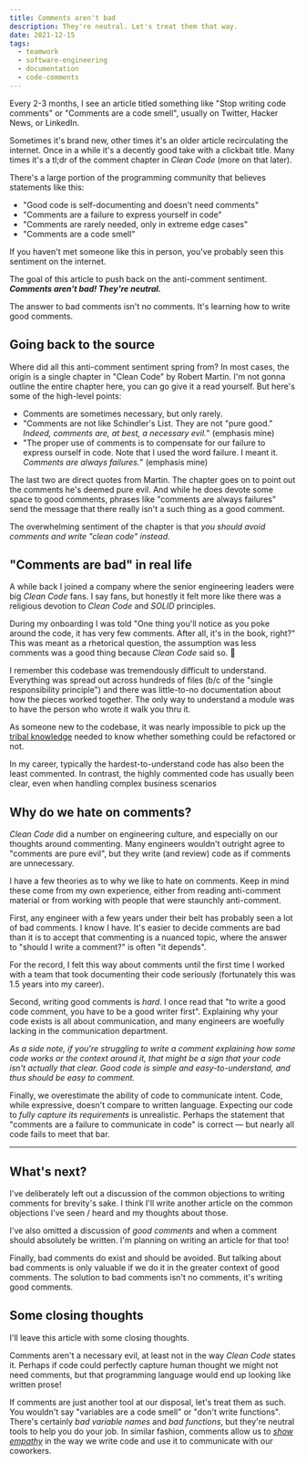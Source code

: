 ```yaml
---
title: Comments aren't bad
description: They're neutral. Let's treat them that way.
date: 2021-12-15
tags:
  - teamwork
  - software-engineering
  - documentation
  - code-comments
---
```


Every 2-3 months, I see an article titled something like "Stop writing code comments" or "Comments are a code smell", usually on Twitter, Hacker News, or LinkedIn.

Sometimes it's brand new, other times it's an older article recirculating the internet. Once in a while it's a decently good take with a clickbait title. Many times it's a tl;dr of the comment chapter in _Clean Code_ (more on that later).

There's a large portion of the programming community that believes statements like this:

- "Good code is self-documenting and doesn't need comments"
- "Comments are a failure to express yourself in code"
- "Comments are rarely needed, only in extreme edge cases"
- "Comments are a code smell"

If you haven't met someone like this in person, you've probably seen this sentiment on the internet.

The goal of this article to push back on the anti-comment sentiment. _**Comments aren't bad! They're neutral.**_

The answer to bad comments isn't no comments. It's learning how to write good comments.

## Going back to the source

Where did all this anti-comment sentiment spring from? In most cases, the origin is a single chapter in "Clean Code" by Robert Martin. I'm not gonna outline the entire chapter here, you can go give it a read yourself. But here's some of the high-level points:

- Comments are sometimes necessary, but only rarely.
- "Comments are not like Schindler's List. They are not "pure good." _Indeed, comments are, at best, a necessary evil._" (emphasis mine)
- "The proper use of comments is to compensate for our failure to express ourself in code. Note that I used the word failure. I meant it. _Comments are always failures._" (emphasis mine)

The last two are direct quotes from Martin. The chapter goes on to point out the comments he's deemed pure evil. And while he does devote some space to good comments, phrases like "comments are always failures" send the message that there really isn't a such thing as a good comment.

The overwhelming sentiment of the chapter is that _you should avoid comments and write "clean code" instead_.

## "Comments are bad" in real life

A while back I joined a company where the senior engineering leaders were big _Clean Code_ fans. I say fans, but honestly it felt more like there was a religious devotion to _Clean Code_ and _SOLID_ principles.

During my onboarding I was told "One thing you'll notice as you poke around the code, it has very few comments. After all, it's in the book, right?" This was meant as a rhetorical question, the assumption was less comments was a good thing because _Clean Code_ said so. 😬

I remember this codebase was tremendously difficult to understand. Everything was spread out across hundreds of files (b/c of the "single responsibility principle") and there was little-to-no documentation about how the pieces worked together. The only way to understand a module was to have the person who wrote it walk you thru it.

As someone new to the codebase, it was nearly impossible to pick up the [tribal knowledge](https://en.wikipedia.org/wiki/Tribal_knowledge) needed to know whether something could be refactored or not.

In my career, typically the hardest-to-understand code has also been the least commented. In contrast, the highly commented code has usually been clear, even when handling complex business scenarios

## Why do we hate on comments?

_Clean Code_ did a number on engineering culture, and especially on our thoughts around commenting. Many engineers wouldn't outright agree to "comments are pure evil", but they write (and review) code as if comments are unnecessary.

I have a few theories as to why we like to hate on comments. Keep in mind these come from my own experience, either from reading anti-comment material or from working with people that were staunchly anti-comment.

First, any engineer with a few years under their belt has probably seen a lot of bad comments. I know I have. It's easier to decide comments are bad than it is to accept that commenting is a nuanced topic, where the answer to "should I write a comment?" is often "it depends".

For the record, I felt this way about comments until the first time I worked with a team that took documenting their code seriously (fortunately this was 1.5 years into my career).

Second, writing good comments is _hard_. I once read that "to write a good code comment, you have to be a good writer first". Explaining why your code exists is all about communication, and many engineers are woefully lacking in the communication department.

_As a side note, if you're struggling to write a comment explaining how some code works or the context around it, that might be a sign that your code isn't actually that clear. Good code is simple and easy-to-understand, and thus should be easy to comment._

Finally, we overestimate the ability of code to communicate intent. Code, while expressive, doesn't compare to written language. Expecting our code to _fully capture its requirements_ is unrealistic. Perhaps the statement that "comments are a failure to communicate in code" is correct — but nearly all code fails to meet that bar.

---

## What's next?

I've deliberately left out a discussion of the common objections to writing comments for brevity's sake. I think I'll write another article on the common objections I've seen / heard and my thoughts about those.

I've also omitted a discussion of _good comments_ and when a comment should absolutely be written. I'm planning on writing an article for that too!

Finally, bad comments do exist and should be avoided. But talking about bad comments is only valuable if we do it in the greater context of good comments. The solution to bad comments isn't no comments, it's writing good comments.

## Some closing thoughts

I'll leave this article with some closing thoughts.

Comments aren't a necessary evil, at least not in the way _Clean Code_ states it. Perhaps if code could perfectly capture human thought we might not need comments, but that programming language would end up looking like written prose!

If comments are just another tool at our disposal, let's treat them as such. You wouldn't say "variables are a code smell" or "don't write functions". There's certainly _bad variable names_ and _bad functions_, but they're neutral tools to help you do your job. In similar fashion, comments allow us to _[show empathy](/empathetic-code)_ in the way we write code and use it to communicate with our coworkers.

